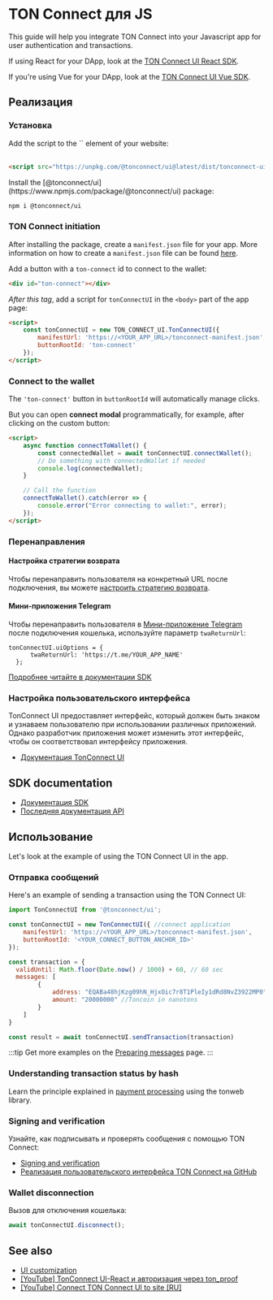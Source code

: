 

# TON Connect для JS

This guide will help you integrate TON Connect into your Javascript app for user authentication and transactions.

If using React for your DApp, look at the [TON Connect UI React SDK](/v3/guidelines/ton-connect/frameworks/react).

If you're using Vue for your DApp, look at the [TON Connect UI Vue SDK](/v3/guidelines/ton-connect/frameworks/vue).

## Реализация

### Установка

<Tabs groupId="Installation">
  <TabItem value="CDN" label="CDN">
Add the script to the `<HEAD>` element of your website:
    <br/>
    <br/>

```html
<script src="https://unpkg.com/@tonconnect/ui@latest/dist/tonconnect-ui.min.js"></script>
```

</TabItem>
  <TabItem value="NPM" label="NPM">
   Install the [@tonconnect/ui](https://www.npmjs.com/package/@tonconnect/ui) package:

```bash npm2yarn
npm i @tonconnect/ui
```

</TabItem>
</Tabs>

### TON Connect initiation

After installing the package, create a `manifest.json` file for your app.
More information on how to create a `manifest.json` file can be found [here](/v3/guidelines/ton-connect/guidelines/creating-manifest).

Add a button with a `ton-connect` id to connect to the wallet:

```html
<div id="ton-connect"></div>
```

_After this tag_, add a script for `tonConnectUI` in the `<body>` part of the app page:

```html
<script>
    const tonConnectUI = new TON_CONNECT_UI.TonConnectUI({
        manifestUrl: 'https://<YOUR_APP_URL>/tonconnect-manifest.json',
        buttonRootId: 'ton-connect'
    });
</script>
```

### Connect to the wallet

The `'ton-connect'` button in `buttonRootId` will automatically manage clicks.

But you can open **connect modal** programmatically, for example, after clicking on the custom button:

```html
<script>
    async function connectToWallet() {
        const connectedWallet = await tonConnectUI.connectWallet();
        // Do something with connectedWallet if needed
        console.log(connectedWallet);
    }

    // Call the function
    connectToWallet().catch(error => {
        console.error("Error connecting to wallet:", error);
    });
</script>
```

### Перенаправления

#### Настройка стратегии возврата

Чтобы перенаправить пользователя на конкретный URL после подключения, вы можете [настроить стратегию возврата](https://github.com/ton-connect/sdk/tree/main/packages/ui#add-the-return-strategy).

#### Мини-приложения Telegram

Чтобы перенаправить пользователя в [Мини-приложение Telegram](/v3/guidelines/dapps/tma/overview) после подключения кошелька, используйте параметр `twaReturnUrl`:

```tsx
tonConnectUI.uiOptions = {
      twaReturnUrl: 'https://t.me/YOUR_APP_NAME'
  };
```

[Подробнее читайте в документации SDK](https://github.com/ton-connect/sdk/tree/main/packages/ui#use-inside-twa-telegram-web-app)

### Настройка пользовательского интерфейса

TonConnect UI предоставляет интерфейс, который должен быть знаком и узнаваем пользователю при использовании различных приложений. Однако разработчик приложения может изменить этот интерфейс, чтобы он соответствовал интерфейсу приложения.

- [Документация TonConnect UI](https://github.com/ton-connect/sdk/tree/main/packages/ui#ui-customisation)

## SDK documentation

- [Документация SDK](https://github.com/ton-connect/sdk/blob/main/packages/ui/README.md)
- [Последняя документация API](https://ton-connect.github.io/sdk/modules/_tonconnect_ui.html)

## Использование

Let's look at the example of using the TON Connect UI in the app.

### Отправка сообщений

Here's an example of sending a transaction using the TON Connect UI:

```js
import TonConnectUI from '@tonconnect/ui';

const tonConnectUI = new TonConnectUI({ //connect application
    manifestUrl: 'https://<YOUR_APP_URL>/tonconnect-manifest.json',
    buttonRootId: '<YOUR_CONNECT_BUTTON_ANCHOR_ID>'
});

const transaction = {
  validUntil: Math.floor(Date.now() / 1000) + 60, // 60 sec
  messages: [
        {
            address: "EQABa48hjKzg09hN_HjxOic7r8T1PleIy1dRd8NvZ3922MP0", // destination address
            amount: "20000000" //Toncoin in nanotons
        }
    ]
}

const result = await tonConnectUI.sendTransaction(transaction)
```

:::tip
Get more examples on the [Preparing messages](/v3/guidelines/ton-connect/guidelines/preparing-messages) page.
:::

### Understanding transaction status by hash

Learn the principle explained in [payment processing](/v3/guidelines/dapps/asset-processing/payments-processing#check-contracts-transactions) using the tonweb library.

### Signing and verification

Узнайте, как подписывать и проверять сообщения с помощью TON Connect:

- [Signing and verification](/v3/guidelines/ton-connect/guidelines/verifying-signed-in-users)
- [Реализация пользовательского интерфейса TON Connect на GitHub](https://github.com/ton-connect/sdk/tree/main/packages/ui#add-connect-request-parameters-ton_proof)

### Wallet disconnection

Вызов для отключения кошелька:

```js
await tonConnectUI.disconnect();
```

## See also

- [UI customization](https://github.com/ton-connect/sdk/tree/main/packages/ui#ui-customisation)
- [[YouTube] TonConnect UI-React и авторизация через ton_proof](https://youtu.be/wIMbkJHv0Fs?list=PLyDBPwv9EPsCJ226xS5_dKmXXxWx1CKz_&t=1747)
- [[YouTube] Connect TON Connect UI to site [RU]](https://www.youtube.com/watch?v=HUQ1DPfFxG4&list=PLyDBPwv9EPsAIWi8vgic9kiV3KF_wvIcz&index=4)

<Feedback />

